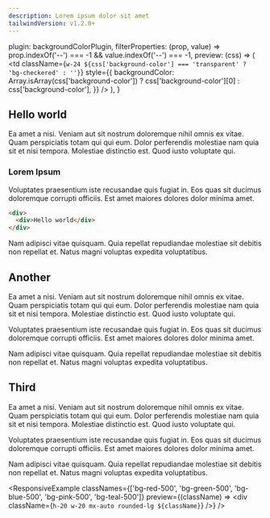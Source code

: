 ```yaml
---
description: Lorem ipsum dolor sit amet
tailwindVersion: v1.2.0+
---
```



  plugin: backgroundColorPlugin,
  filterProperties: (prop, value) => prop.indexOf('--') === -1 && value.indexOf('--') === -1,
  preview: (css) => (
    <td
      className={`w-24 ${css['background-color'] === 'transparent' ? 'bg-checkered' : ''}`}
      style={{
        backgroundColor: Array.isArray(css['background-color'])
          ? css['background-color'][0]
          : css['background-color'],
      }}
    />
  ),
}

## Hello world

Ea amet a nisi. Veniam aut sit nostrum doloremque nihil omnis ex vitae. Quam perspiciatis totam qui qui eum. Dolor perferendis molestiae nam quia sit et nisi tempora. Molestiae distinctio est. Quod iusto voluptate qui.

### Lorem Ipsum

Voluptates praesentium iste recusandae quis fugiat in. Eos quas sit ducimus doloremque corrupti officiis. Est amet maiores dolores dolor minima amet.

```html
<div>
  <div>Hello world</div>
</div>
```

Nam adipisci vitae quisquam. Quia repellat repudiandae molestiae sit debitis non repellat et. Natus magni voluptas expedita voluptatibus.

## Another

Ea amet a nisi. Veniam aut sit nostrum doloremque nihil omnis ex vitae. Quam perspiciatis totam qui qui eum. Dolor perferendis molestiae nam quia sit et nisi tempora. Molestiae distinctio est. Quod iusto voluptate qui.

Voluptates praesentium iste recusandae quis fugiat in. Eos quas sit ducimus doloremque corrupti officiis. Est amet maiores dolores dolor minima amet.

Nam adipisci vitae quisquam. Quia repellat repudiandae molestiae sit debitis non repellat et. Natus magni voluptas expedita voluptatibus.

## Third

Ea amet a nisi. Veniam aut sit nostrum doloremque nihil omnis ex vitae. Quam perspiciatis totam qui qui eum. Dolor perferendis molestiae nam quia sit et nisi tempora. Molestiae distinctio est. Quod iusto voluptate qui.

Voluptates praesentium iste recusandae quis fugiat in. Eos quas sit ducimus doloremque corrupti officiis. Est amet maiores dolores dolor minima amet.

Nam adipisci vitae quisquam. Quia repellat repudiandae molestiae sit debitis non repellat et. Natus magni voluptas expedita voluptatibus.

<ResponsiveExample
  classNames={['bg-red-500', 'bg-green-500', 'bg-blue-500', 'bg-pink-500', 'bg-teal-500']}
  preview={(className) => <div className={`h-20 w-20 mx-auto rounded-lg ${className}`} />}
/>
